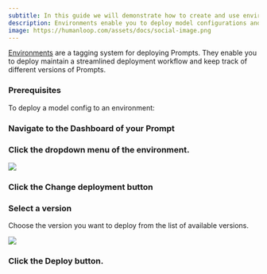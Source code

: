 ```yaml
---
subtitle: In this guide we will demonstrate how to create and use environments.
description: Environments enable you to deploy model configurations and experiments, making them accessible via API, while also maintaining a streamlined production workflow.
image: https://humanloop.com/assets/docs/social-image.png
---
```


[Environments](/docs/v5/concepts/environments) are a tagging system for deploying Prompts. They enable you to deploy maintain a streamlined deployment workflow and keep track of different versions of Prompts.

### Prerequisites

<Markdown src="../../../snippets/v5/prereq-point-prompt.mdx" />

To deploy a model config to an environment:

<Steps>

### Navigate to the **Dashboard** of your Prompt

### Click the dropdown menu of the environment.

<img src="../../../assets/images/1b04c4c-image.png" />

### Click the **Change deployment** button

### Select a version

Choose the version you want to deploy from the list of available versions.

<img src="../../../assets/images/a4a5484-image.png" />

### Click the **Deploy** button.

</Steps>
